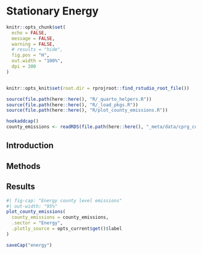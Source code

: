 # Stationary Energy
```r
knitr::opts_chunk$set(
  echo = FALSE,
  message = FALSE,
  warning = FALSE,
  # results = "hide",
  fig.pos = "H",
  out.width = "100%",
  dpi = 300
)


knitr::opts_knit$set(root.dir = rprojroot::find_rstudio_root_file())
```
```r
source(file.path(here::here(), "R/_quarto_helpers.R"))
source(file.path(here::here(), "R/_load_pkgs.R"))
source(file.path(here::here(), "R/plot_county_emissions.R"))

hookaddcap()
county_emissions <- readRDS(file.path(here::here(), "_meta/data/cprg_county_emissions.RDS"))
```

## Introduction

## Methods

## Results

```r
#| fig-cap: "Energy county level emissions"
#| out-width: "95%"
plot_county_emissions(
  county_emissions = county_emissions,
  .sector = "Energy",
  .plotly_source = opts_current$get()$label
)
```

```r
saveCap("energy")
```
